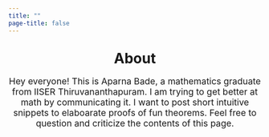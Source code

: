 ```yaml
---
title: ""
page-title: false
---
```



<h1 style="text-align: center; margin-top: 30px;">About</h1>

<div style="text-align: center; margin-top: 15px; font-size: 1.1rem;">
  Hey everyone! This is Aparna Bade, a mathematics graduate from IISER Thiruvananthapuram. I am trying to get better at math by communicating it. I want to post short intuitive snippets to elaboarate proofs of fun theorems. Feel free to question and criticize the contents of this page.
</div>








